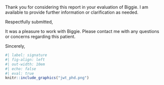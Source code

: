 Thank you for considering this report in your evaluation of Biggie. I am available to provide further information or clarification as needed.

Respectfully submitted,

It was a pleasure to work with Biggie.
Please contact me with any questions or concerns regarding this patient.

Sincerely,

```r
#| label: signature
#| fig-align: left
#| out-width: 10em
#| echo: false
#| eval: true
knitr::include_graphics("jwt_phd.png")
```

```{=typst}
#v(2em, weak: true)
#show block: set par(leading: 0.65em)
#block[
*Joey W. Trampush, Ph.D.* \
Chief Neuropsychologist \
BrainWorkup Neuropsychology, LLC \
Assistant Professor \
Department of Psychiatry and the Behavioral Sciences \
Keck School of Medicine of USC \
CA License No. PSY29212
]
```

